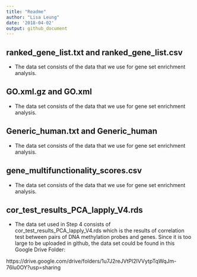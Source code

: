 ```yaml
---
title: "Readme"
author: "Lisa Leung"
date: '2018-04-02'
output: github_document
---
```


## ranked_gene_list.txt and ranked_gene_list.csv

- The data set consists of the data that we use for gene set enrichment analysis.

## GO.xml.gz and GO.xml

- The data set consists of the data that we use for gene set enrichment analysis.

## Generic_human.txt and Generic_human

- The data set consists of the data that we use for gene set enrichment analysis.

## gene_multifunctionality_scores.csv

- The data set consists of the data that we use for gene set enrichment analysis.

## cor_test_results_PCA_lapply_V4.rds

- The data set used in Step 4 consists of cor_test_results_PCA_lapply_V4.rds which is the results of correlation test between pairs of DNA methylation probes and genes. Since it is too large to be uploaded in github, the data set could be found in this Google Drive Folder:

https://drive.google.com/drive/folders/1u7J2reJVtPl2IVVytpTqWqJm-76lu0OY?usp=sharing

